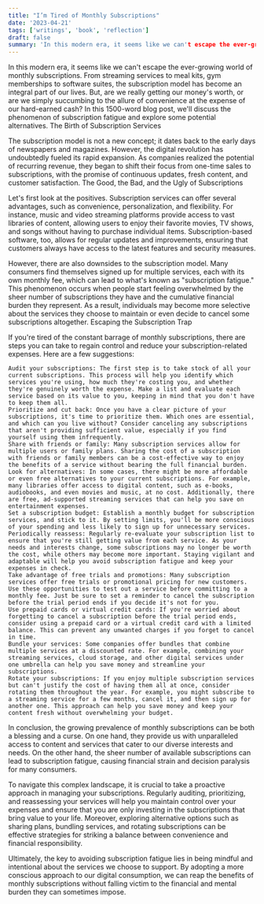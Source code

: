 ```yaml
---
title: "I’m Tired of Monthly Subscriptions"
date: '2023-04-21'
tags: ['writings', 'book', 'reflection']
draft: false
summary: 'In this modern era, it seems like we can't escape the ever-growing world of monthly subscriptions. From streaming services to meal kits, gym memberships to software...'
---
```


In this modern era, it seems like we can't escape the ever-growing world of monthly subscriptions. From streaming services to meal kits, gym memberships to software suites, the subscription model has become an integral part of our lives. But, are we really getting our money's worth, or are we simply succumbing to the allure of convenience at the expense of our hard-earned cash? In this 1500-word blog post, we'll discuss the phenomenon of subscription fatigue and explore some potential alternatives.
The Birth of Subscription Services

The subscription model is not a new concept; it dates back to the early days of newspapers and magazines. However, the digital revolution has undoubtedly fueled its rapid expansion. As companies realized the potential of recurring revenue, they began to shift their focus from one-time sales to subscriptions, with the promise of continuous updates, fresh content, and customer satisfaction.
The Good, the Bad, and the Ugly of Subscriptions

Let's first look at the positives. Subscription services can offer several advantages, such as convenience, personalization, and flexibility. For instance, music and video streaming platforms provide access to vast libraries of content, allowing users to enjoy their favorite movies, TV shows, and songs without having to purchase individual items. Subscription-based software, too, allows for regular updates and improvements, ensuring that customers always have access to the latest features and security measures.

However, there are also downsides to the subscription model. Many consumers find themselves signed up for multiple services, each with its own monthly fee, which can lead to what's known as "subscription fatigue." This phenomenon occurs when people start feeling overwhelmed by the sheer number of subscriptions they have and the cumulative financial burden they represent. As a result, individuals may become more selective about the services they choose to maintain or even decide to cancel some subscriptions altogether.
Escaping the Subscription Trap

If you're tired of the constant barrage of monthly subscriptions, there are steps you can take to regain control and reduce your subscription-related expenses. Here are a few suggestions:

    Audit your subscriptions: The first step is to take stock of all your current subscriptions. This process will help you identify which services you're using, how much they're costing you, and whether they're genuinely worth the expense. Make a list and evaluate each service based on its value to you, keeping in mind that you don't have to keep them all.
    Prioritize and cut back: Once you have a clear picture of your subscriptions, it's time to prioritize them. Which ones are essential, and which can you live without? Consider canceling any subscriptions that aren't providing sufficient value, especially if you find yourself using them infrequently.
    Share with friends or family: Many subscription services allow for multiple users or family plans. Sharing the cost of a subscription with friends or family members can be a cost-effective way to enjoy the benefits of a service without bearing the full financial burden.
    Look for alternatives: In some cases, there might be more affordable or even free alternatives to your current subscriptions. For example, many libraries offer access to digital content, such as e-books, audiobooks, and even movies and music, at no cost. Additionally, there are free, ad-supported streaming services that can help you save on entertainment expenses.
    Set a subscription budget: Establish a monthly budget for subscription services, and stick to it. By setting limits, you'll be more conscious of your spending and less likely to sign up for unnecessary services.
    Periodically reassess: Regularly re-evaluate your subscription list to ensure that you're still getting value from each service. As your needs and interests change, some subscriptions may no longer be worth the cost, while others may become more important. Staying vigilant and adaptable will help you avoid subscription fatigue and keep your expenses in check.
    Take advantage of free trials and promotions: Many subscription services offer free trials or promotional pricing for new customers. Use these opportunities to test out a service before committing to a monthly fee. Just be sure to set a reminder to cancel the subscription before the trial period ends if you decide it's not for you.
    Use prepaid cards or virtual credit cards: If you're worried about forgetting to cancel a subscription before the trial period ends, consider using a prepaid card or a virtual credit card with a limited balance. This can prevent any unwanted charges if you forget to cancel in time.
    Bundle your services: Some companies offer bundles that combine multiple services at a discounted rate. For example, combining your streaming services, cloud storage, and other digital services under one umbrella can help you save money and streamline your subscriptions.
    Rotate your subscriptions: If you enjoy multiple subscription services but can't justify the cost of having them all at once, consider rotating them throughout the year. For example, you might subscribe to a streaming service for a few months, cancel it, and then sign up for another one. This approach can help you save money and keep your content fresh without overwhelming your budget.

In conclusion, the growing prevalence of monthly subscriptions can be both a blessing and a curse. On one hand, they provide us with unparalleled access to content and services that cater to our diverse interests and needs. On the other hand, the sheer number of available subscriptions can lead to subscription fatigue, causing financial strain and decision paralysis for many consumers.

To navigate this complex landscape, it is crucial to take a proactive approach in managing your subscriptions. Regularly auditing, prioritizing, and reassessing your services will help you maintain control over your expenses and ensure that you are only investing in the subscriptions that bring value to your life. Moreover, exploring alternative options such as sharing plans, bundling services, and rotating subscriptions can be effective strategies for striking a balance between convenience and financial responsibility.

Ultimately, the key to avoiding subscription fatigue lies in being mindful and intentional about the services we choose to support. By adopting a more conscious approach to our digital consumption, we can reap the benefits of monthly subscriptions without falling victim to the financial and mental burden they can sometimes impose.
